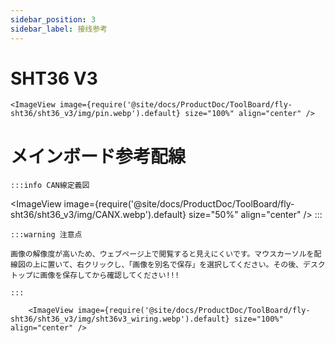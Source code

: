```yaml
---
sidebar_position: 3
sidebar_label: 接线参考
---
```


# SHT36 V3

    <ImageView image={require('@site/docs/ProductDoc/ToolBoard/fly-sht36/sht36_v3/img/pin.webp').default} size="100%" align="center" />


# メインボード参考配線
    :::info CAN線定義図
<ImageView image={require('@site/docs/ProductDoc/ToolBoard/fly-sht36/sht36_v3/img/CANX.webp').default} size="50%" align="center" />
    :::

    :::warning 注意点

    画像の解像度が高いため、ウェブページ上で閲覧すると見えにくいです。マウスカーソルを配線図の上に置いて、右クリックし、「画像を別名で保存」を選択してください。その後、デスクトップに画像を保存してから確認してください!!!

    :::

        <ImageView image={require('@site/docs/ProductDoc/ToolBoard/fly-sht36/sht36_v3/img/sht36v3_wiring.webp').default} size="100%" align="center" />
